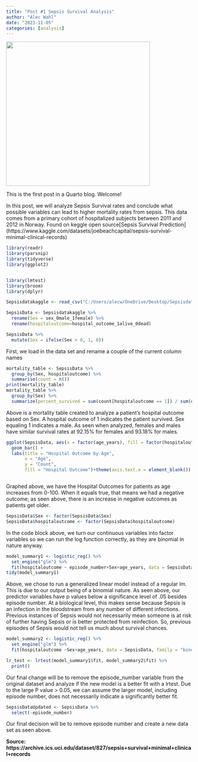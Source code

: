 ```yaml
---
title: "Post #1 Sepsis Survival Analysis"
author: "Alec Wahl"
date: "2023-11-05"
categories: [analysis]
---
```


![](images/sepsisphoto.jpg){width="390"}

This is the first post in a Quarto blog. Welcome!

In this post, we will analyze Sepsis Survival rates and conclude what possible variables can lead to higher mortality rates from sepsis. This data comes from a primary cohort of hospitalized subjects between 2011 and 2012 in Norway. Found on keggle open source\[Sepsis Survival Prediction\](https://www.kaggle.com/datasets/joebeachcapital/sepsis-survival-minimal-clinical-records)

```r
library(readr)
library(parsnip)
library(tidyverse)
library(ggplot2)


library(lmtest)
library(broom)
library(dplyr)
```

```R

Sepsisdatakaggle <- read_csv("C:/Users/alecw/OneDrive/Desktop/Sepsisdatakaggle.csv", show_col_types = FALSE)


```

```r
SepsisData <- Sepsisdatakaggle %>%
  rename(Sex = sex_0male_1female) %>%
  rename(hospitaloutcome=hospital_outcome_1alive_0dead)

SepsisData %>%
  mutate(Sex = ifelse(Sex > 0, 1, 0))


```

First, we load in the data set and rename a couple of the current column names

```r


mortality_table <- SepsisData %>%
  group_by(Sex, hospitaloutcome) %>%
  summarise(count = n())
print(mortality_table)
mortality_table %>%
  group_by(Sex) %>%
  summarize(percent_survived = sum(count[hospitaloutcome == 1]) / sum(count) * 100)

```

Above is a mortality table created to analyze a patient's hospital outcome based on Sex. A hospital outcome of 1 indicates the patient survived. Sex equaling 1 indicates a male. As seen when analyzed, females and males have similar survival rates at 92.15% for females and 93.18% for males.

```r
ggplot(SepsisData, aes(x = factor(age_years), fill = factor(hospitaloutcome==0))) +
  geom_bar() +
  labs(title = "Hospital Outcome by Age",
       x = "Age",
       y = "Count",
       fill = "Hospital Outcome")+theme(axis.text.x = element_blank())



```

Graphed above, we have the Hospital Outcomes for patients as age increases from 0-100. When it equals true, that means we had a negative outcome; as seen above, there is an increase in negative outcomes as patients get older.

```r
SepsisData$Sex <- factor(SepsisData$Sex)
SepsisData$hospitaloutcome <- factor(SepsisData$hospitaloutcome)
```

In the code block above, we turn our continuous variables into factor variables so we can run the log function correctly, as they are binomial in nature anyway.

```r
model_summary1 <- logistic_reg() %>%
  set_engine("glm") %>%
  fit(hospitaloutcome ~ episode_number+Sex+age_years, data = SepsisData, family = "binomial")
tidy(model_summary1)

```

Above, we chose to run a generalized linear model instead of a regular lm. This is due to our output being of a binomial nature. As seen above, our predictor variables have p values below a significance level of .05 besides episode number. At a biological level, this makes sense because Sepsis is an infection in the bloodstream from any number of different infections. Previous instances of Sepsis would not necessarily mean someone is at risk of further having Sepsis or is better protected from reinfection. So, previous episodes of Sepsis would not tell us much about survival chances.

```r
model_summary2 <- logistic_reg() %>%
  set_engine("glm") %>%
  fit(hospitaloutcome ~Sex+age_years, data = SepsisData, family = "binomial")

lr_test <- lrtest(model_summary1$fit, model_summary2$fit) %>%
  print()


```

Our final change will be to remove the episode_number variable from the original dataset and analyze if the new model is a better fit with a lrtest. Due to the large P value \> 0.05, we can assume the larger model, including episode number, does not necessarily indicate a significantly better fit.

```r
SepsisDataUpdated <- SepsisData %>%
  select(-episode_number)
```

Our final decision will be to remove episode number and create a new data set as seen above.

**Source: https://archive.ics.uci.edu/dataset/827/sepsis+survival+minimal+clinical+records**
